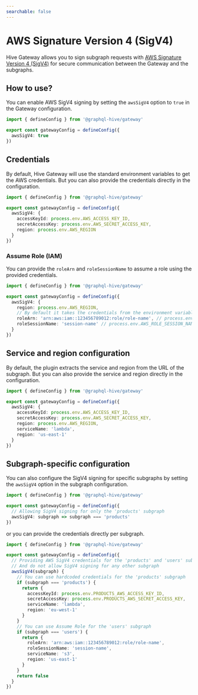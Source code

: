 ```yaml
---
searchable: false
---
```


# AWS Signature Version 4 (SigV4)

Hive Gateway allows you to sign subgraph requests with
[AWS Signature Version 4 (SigV4)](https://docs.aws.amazon.com/AmazonS3/latest/API/sig-v4-authenticating-requests.html)
for secure communication between the Gateway and the subgraphs.

## How to use?

You can enable AWS SigV4 signing by setting the `awsSigV4` option to `true` in the Gateway
configuration.

```ts filename="gateway.config.ts"
import { defineConfig } from '@graphql-hive/gateway'

export const gatewayConfig = defineConfig({
  awsSigV4: true
})
```

## Credentials

By default, Hive Gateway will use the standard environment variables to get the AWS credentials. But
you can also provide the credentials directly in the configuration.

```ts filename="gateway.config.ts"
import { defineConfig } from '@graphql-hive/gateway'

export const gatewayConfig = defineConfig({
  awsSigV4: {
    accessKeyId: process.env.AWS_ACCESS_KEY_ID,
    secretAccessKey: process.env.AWS_SECRET_ACCESS_KEY,
    region: process.env.AWS_REGION
  }
})
```

### Assume Role (IAM)

You can provide the `roleArn` and `roleSessionName` to assume a role using the provided credentials.

```ts filename="gateway.config.ts"
import { defineConfig } from '@graphql-hive/gateway'

export const gatewayConfig = defineConfig({
  awsSigV4: {
    region: process.env.AWS_REGION,
    // By default it takes the credentials from the environment variables
    roleArn: 'arn:aws:iam::123456789012:role/role-name', // process.env.AWS_ROLE_ARN
    roleSessionName: 'session-name' // process.env.AWS_ROLE_SESSION_NAME
  }
})
```

## Service and region configuration

By default, the plugin extracts the service and region from the URL of the subgraph. But you can
also provide the service and region directly in the configuration.

```ts filename="gateway.config.ts"
import { defineConfig } from '@graphql-hive/gateway'

export const gatewayConfig = defineConfig({
  awsSigV4: {
    accessKeyId: process.env.AWS_ACCESS_KEY_ID,
    secretAccessKey: process.env.AWS_SECRET_ACCESS_KEY,
    region: process.env.AWS_REGION,
    serviceName: 'lambda',
    region: 'us-east-1'
  }
})
```

## Subgraph-specific configuration

You can also configure the SigV4 signing for specific subgraphs by setting the `awsSigV4` option in
the subgraph configuration.

```ts filename="gateway.config.ts"
import { defineConfig } from '@graphql-hive/gateway'

export const gatewayConfig = defineConfig({
  // Allowing SigV4 signing for only the 'products' subgraph
  awsSigV4: subgraph => subgraph === 'products'
})
```

or you can provide the credentials directly per subgraph.

```ts filename="gateway.config.ts"
import { defineConfig } from '@graphql-hive/gateway'

export const gatewayConfig = defineConfig({
  // Providing AWS SigV4 credentials for the 'products' and 'users' subgraphs separately
  // And do not allow SigV4 signing for any other subgraph
  awsSigV4(subgraph) {
    // You can use hardcoded credentials for the 'products' subgraph
    if (subgraph === 'products') {
      return {
        accessKeyId: process.env.PRODUCTS_AWS_ACCESS_KEY_ID,
        secretAccessKey: process.env.PRODUCTS_AWS_SECRET_ACCESS_KEY,
        serviceName: 'lambda',
        region: 'eu-west-1'
      }
    }
    // You can use Assume Role for the 'users' subgraph
    if (subgraph === 'users') {
      return {
        roleArn: 'arn:aws:iam::123456789012:role/role-name',
        roleSessionName: 'session-name',
        serviceName: 's3',
        region: 'us-east-1'
      }
    }
    return false
  }
})
```
